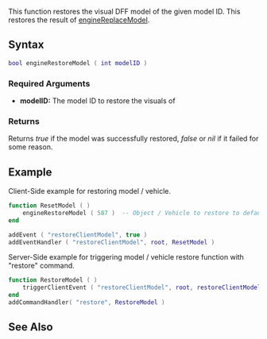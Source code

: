  
{{Client function}}<!-- Change this to "Client function" or "Server function" appropriately-->
<!-- Describe in plain english what this function does. Don't go into details, just give an overview -->
This function restores the visual DFF model of the given model ID. This restores the result of [[/engineReplaceModel.md|engineReplaceModel]].

==Syntax== 
<!-- NOTE: don't use 'special' names for variable names, e.g. you shouldn't be writing things like 'player player, vehicle vehicle', instead write something like 'player thePlayer, vehicle vehicleToGetInto'. This is less confusing and prevents the syntax highlighting being odd -->
<syntaxhighlight lang="lua">
bool engineRestoreModel ( int modelID )
</syntaxhighlight> 
{{OOP||Engine.restoreModel}}
===Required Arguments=== 
<!-- List each argument one per line. This should be the argument's name as in the argument list above, NOT the argument's data type -->
*'''modelID:''' The model ID to restore the visuals of

===Returns===
<!-- Make this descriptive. Explain what cases will return false. If you're unsure, add a tag to it so we can check -->
Returns ''true'' if the model was successfully restored, ''false'' or ''nil'' if it failed for some reason.

==Example== 
<!-- Explain what the example is in a single sentance -->
<!-- Add the code below, an emphasis should be on making it clear, not optimized. You could provide two versions if you wish, one clear and well commented, the other optimized -->
<section name="Client" class="client" show="true">
Client-Side example for restoring model / vehicle.
<syntaxhighlight lang="lua">
function ResetModel ( )
    engineRestoreModel ( 587 )  -- Object / Vehicle to restore to default GTA one.
end

addEvent ( "restoreClientModel", true )
addEventHandler ( "restoreClientModel", root, ResetModel )
</syntaxhighlight>
</section>


<section name="Server" class="server" show="true">
Server-Side example for triggering model / vehicle restore function with "restore" command.
<syntaxhighlight lang="lua">
function RestoreModel ( )
    triggerClientEvent ( "restoreClientModel", root, restoreClientModel )
end
addCommandHandler( "restore", RestoreModel )
</syntaxhighlight>
</section>

==See Also==
<!-- Change FunctionArea to the area that this function is in on the main function list page, e.g. Server, Player, Vehicle etc -->
{{Engine_functions}}